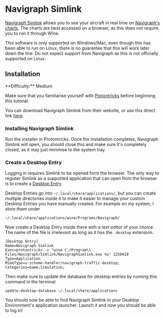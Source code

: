 
# Navigraph Simlink

[Navigraph Simlink](https://navigraph.com/apps/connectivity/simlink) allows you to see your aircraft in real time on
[Navigraph's charts](https://charts.navigraph.com/). The charts are best accessed on a browser, as this does not require you to run it through Wine.

<Callout type="warning" emoji="⚠️">
  This software is only supported on Windows/Mac, even though this has been able
  to run on Linux, there is no guarantee that this will work later down the
  line. Do not expect support from Navigraph as this is not officially supported
  on Linux.
</Callout>

## Installation

<Callout type="info" emoji="ℹ️">
  **Difficulty:** Medium
</Callout>

Make sure that you familiarise yourself with [Protontricks](/msfs/protontricks) before beginning this tutorial.

You can download Navigraph Simlink from their website, or use this direct link
[here](https://download.navigraph.com/software/simlink/windows/Navigraph+Simlink.exe).

<Steps>

### Installing Navigraph Simlink

Run the installer in Protontricks. Once the installation completes, Navigraph Simlink will open, you should close this
and make sure it's completely closed, as it may just minimise to the system tray.

### Create a Desktop Entry

Logging in requires Simlink to be opened form the browser. The only way to register Simlink as a supported application
that can open from the browser is to create a
[Desktop Entry](https://specifications.freedesktop.org/desktop-entry-spec/desktop-entry-spec-latest.html).

Desktop Entries go into `~/.local/share/applications/`, but you can create multiple directories inside it to make it
easier to manage your custom Desktop Entries you have manually created. For example on my system, I store them under

```
~/.local/share/applications/wine/Programs/Navigraph/
```

Now create a Desktop Entry inside there with a text editor of your choice. The name of the file is irrelevant as long
as it has the `.desktop` extension.

```desktop copy filename="Navigraph Simlink.desktop"
[Desktop Entry]
Name=Navigraph Simlink
Exec=protontricks -c "wine C:/Program\\ Files/Navigraph/Simlink/NavigraphSimlink.exe %u" 1250410
Type=Application
MimeType=x-scheme-handler/navigraph-traffic-desktop;
Categories=Game;Simulation;
```

Then make sure to update the database for desktop entries by running this command in the terminal

```shell copy
update-desktop-database ~/.local/share/applications
```

You should now be able to find Navigraph Simlink in your Desktop Environment's application launcher. Launch it and now
you should be able to log in!

</Steps>
